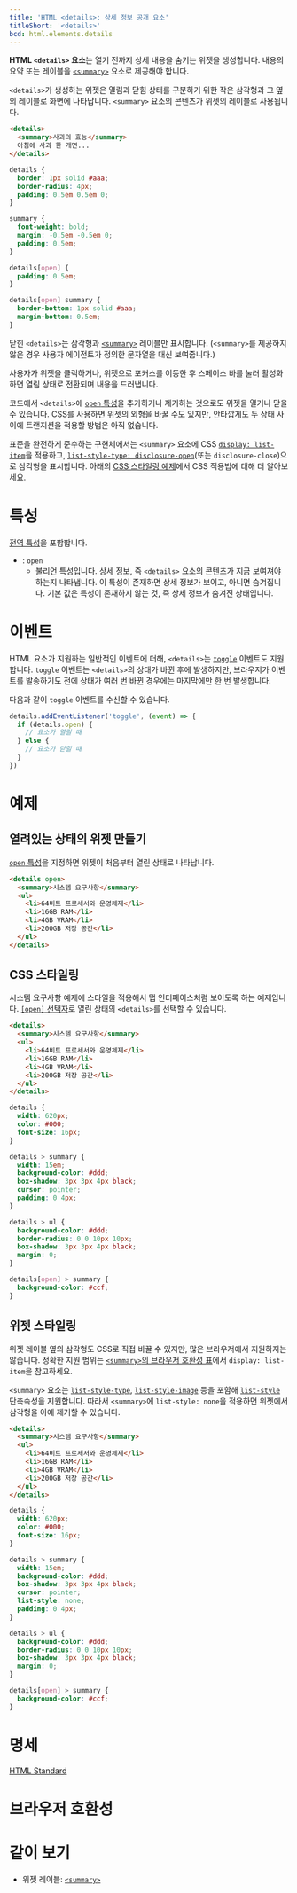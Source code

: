 ```yaml
---
title: 'HTML <details>: 상세 정보 공개 요소'
titleShort: '<details>'
bcd: html.elements.details
---
```


**HTML `<details>` 요소**는 열기 전까지 상세 내용을 숨기는 위젯을 생성합니다. 내용의 요약 또는 레이블을 [`<summary>`](./summary) 요소로 제공해야 합니다.

`<details>`가 생성하는 위젯은 열림과 닫힘 상태를 구분하기 위한 작은 삼각형과 그 옆의 레이블로 화면에 나타납니다. `<summary>` 요소의 콘텐츠가 위젯의 레이블로 사용됩니다.

```html hidden name=demo
<details>
  <summary>사과의 효능</summary>
  아침에 사과 한 개면...
</details>
```

```css hidden name=demo
details {
  border: 1px solid #aaa;
  border-radius: 4px;
  padding: 0.5em 0.5em 0;
}

summary {
  font-weight: bold;
  margin: -0.5em -0.5em 0;
  padding: 0.5em;
}

details[open] {
  padding: 0.5em;
}

details[open] summary {
  border-bottom: 1px solid #aaa;
  margin-bottom: 0.5em;
}
```

<LiveExample height={140} lang="html" name="demo" />

닫힌 `<details>`는 삼각형과 [`<summary>`](./summary) 레이블만 표시합니다. (`<summary>`를 제공하지 않은 경우 사용자 에이전트가 정의한 문자열을 대신 보여줍니다.)

사용자가 위젯을 클릭하거나, 위젯으로 포커스를 이동한 후 스페이스 바를 눌러 활성화하면 열림 상태로 전환되며 내용을 드러냅니다.

코드에서 `<details>`에 [`open` 특성](#term-open)을 추가하거나 제거하는 것으로도 위젯을 열거나 닫을 수 있습니다. CSS를 사용하면 위젯의 외형을 바꿀 수도 있지만, 안타깝게도 두 상태 사이에 트랜지션을 적용할 방법은 아직 없습니다.

표준을 완전하게 준수하는 구현체에서는 `<summary>` 요소에 CSS [`display: list-item`](/docs/Web/CSS/display)을 적용하고, [`list-style-type: disclosure-open`](https://developer.mozilla.org/en-US/docs/Web/CSS/list-style-type)(또는 `disclosure-close`)으로 삼각형을 표시합니다. 아래의 [CSS 스타일링 예제](#CSS-스타일링)에서 CSS 적용법에 대해 더 알아보세요.

# 특성

[전역 특성](/docs/Web/HTML/Global_attributes)을 포함합니다.

- : `open`
  - 불리언 특성입니다. 상세 정보, 즉 `<details>` 요소의 콘텐츠가 지금 보여져야 하는지 나타냅니다. 이 특성이 존재하면 상세 정보가 보이고, 아니면 숨겨집니다. 기본 값은 특성이 존재하지 않는 것, 즉 상세 정보가 숨겨진 상태입니다.

# 이벤트

HTML 요소가 지원하는 일반적인 이벤트에 더해, `<details>`는 [`toggle`](https://developer.mozilla.org/en-US/docs/Web/API/HTMLDetailsElement/toggle_event) 이벤트도 지원합니다. `toggle` 이벤트는 `<details>`의 상태가 바뀐 후에 발생하지만, 브라우저가 이벤트를 발송하기도 전에 상태가 여러 번 바뀐 경우에는 마지막에만 한 번 발생합니다.

다음과 같이 `toggle` 이벤트를 수신할 수 있습니다.

```js
details.addEventListener('toggle', (event) => {
  if (details.open) {
    // 요소가 열릴 때
  } else {
    // 요소가 닫힐 때
  }
})
```

# 예제

## 열려있는 상태의 위젯 만들기

[`open` 특성](#term-open)을 지정하면 위젯이 처음부터 열린 상태로 나타납니다.

```html hidden name=open
<details open>
  <summary>시스템 요구사항</summary>
  <ul>
    <li>64비트 프로세서와 운영체제</li>
    <li>16GB RAM</li>
    <li>4GB VRAM</li>
    <li>200GB 저장 공간</li>
  </ul>
</details>
```

<LiveExample height={240} name="open" />

## CSS 스타일링

시스템 요구사항 예제에 스타일을 적용해서 탭 인터페이스처럼 보이도록 하는 예제입니다. [`[open]` 선택자](https://developer.mozilla.org/ko/docs/Web/CSS/Attribute_selectors)로 열린 상태의 `<details>`를 선택할 수 있습니다.

```html hidden name=css
<details>
  <summary>시스템 요구사항</summary>
  <ul>
    <li>64비트 프로세서와 운영체제</li>
    <li>16GB RAM</li>
    <li>4GB VRAM</li>
    <li>200GB 저장 공간</li>
  </ul>
</details>
```

```css hidden name=css
details {
  width: 620px;
  color: #000;
  font-size: 16px;
}

details > summary {
  width: 15em;
  background-color: #ddd;
  box-shadow: 3px 3px 4px black;
  cursor: pointer;
  padding: 0 4px;
}

details > ul {
  background-color: #ddd;
  border-radius: 0 0 10px 10px;
  box-shadow: 3px 3px 4px black;
  margin: 0;
}

details[open] > summary {
  background-color: #ccf;
}
```

<LiveExample height={240} name="css" />

## 위젯 스타일링

위젯 레이블 옆의 삼각형도 CSS로 직접 바꿀 수 있지만, 많은 브라우저에서 지원하지는 않습니다. 정확한 지원 범위는 [`<summary>`의 브라우저 호환성 표](./summary#브라우저-호환성)에서 `display: list-item`을 참고하세요.

`<summary>` 요소는 [`list-style-type`](https://developer.mozilla.org/en-US/docs/Web/CSS/list-style-type), [`list-style-image`](https://developer.mozilla.org/en-US/docs/Web/CSS/list-style-image) 등을 포함해 [`list-style`](https://developer.mozilla.org/en-US/docs/Web/CSS/list-style) 단축속성을 지원합니다. 따라서 `<summary>`에 `list-style: none`을 적용하면 위젯에서 삼각형을 아예 제거할 수 있습니다.

```html hidden name=list-style
<details>
  <summary>시스템 요구사항</summary>
  <ul>
    <li>64비트 프로세서와 운영체제</li>
    <li>16GB RAM</li>
    <li>4GB VRAM</li>
    <li>200GB 저장 공간</li>
  </ul>
</details>
```

```css hidden name=list-style
details {
  width: 620px;
  color: #000;
  font-size: 16px;
}

details > summary {
  width: 15em;
  background-color: #ddd;
  box-shadow: 3px 3px 4px black;
  cursor: pointer;
  list-style: none;
  padding: 0 4px;
}

details > ul {
  background-color: #ddd;
  border-radius: 0 0 10px 10px;
  box-shadow: 3px 3px 4px black;
  margin: 0;
}

details[open] > summary {
  background-color: #ccf;
}
```

<LiveExample height={240} name="list-style" />

# 명세

[HTML Standard](https://html.spec.whatwg.org/multipage/interactive-elements.html#the-details-element)

# 브라우저 호환성

<BrowserCompat data={props.bcd} />

# 같이 보기

- 위젯 레이블: [`<summary>`](./summary)
